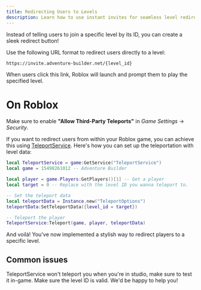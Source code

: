 ```yaml
---
title: Redirecting Users to Levels
description: Learn how to use instant invites for seamless level redirection.
---
```


Instead of telling users to join a specific level by its ID, you can create a sleek redirect button!

Use the following URL format to redirect users directly to a level:

```
https://invite.adventure-builder.net/{level_id}
```

When users click this link, Roblox will launch and prompt them to play the specified level.

# On Roblox
<Note>Make sure to enable **"Allow Third-Party Teleports"** in *Game Settings* -> *Security*.</Note>

If you want to redirect users from within your Roblox game, you can achieve this using [TeleportService](https://create.roblox.com/docs/reference/engine/classes/TeleportService). Here's how you can set up the teleportation with level data:

```lua Redirect.lua (Server)
local TeleportService = game:GetService("TeleportService")
local game = 15498261012 -- Adventure Builder

local player = game.Players:GetPlayers()[1] -- Get a player
local target = 0 -- Replace with the level ID you wanna teleport to.

-- Set the teleport data
local teleportData = Instance.new("TeleportOptions")
teleportData:SetTeleportData({level_id = target})

-- Teleport the player
TeleportService:Teleport(game, player, teleportData)
```

And voilà! You've now implemented a stylish way to redirect players to a specific level.

## Common issues
<Accordion title="Nothing happens when I try to teleport.">
  TeleportService won't teleport you when you're in studio, make sure to test it in-game.
</Accordion>

<Accordion title="The level prompt won't appear">
  Make sure the level ID is valid.
</Accordion>

<Card title="Support Server" icon="comment" href="https://discord.gg/R6C2V5ChcQ">
  We'd be happy to help you!
</Card>